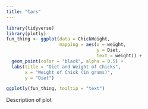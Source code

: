 ```yaml
---
title: "Cars"
---
```


```r
library(tidyverse)
library(plotly)
fun_thing <- ggplot(data = ChickWeight, 
                    mapping = aes(x = weight,
                                  y = Diet,
                                  text = weight)) + 
  geom_point(color = "black", alpha = 0.5) +
  labs(title = "Diet and Weight of Chicks",
       x = "Weight of Chick (in grams)",
       y = "Diet")

ggplotly(fun_thing, tooltip = "text")
```

Description of plot